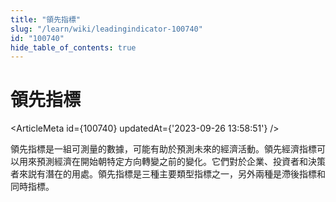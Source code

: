 ```yaml
---
title: "領先指標"
slug: "/learn/wiki/leadingindicator-100740"
id: "100740"
hide_table_of_contents: true
---
```



# 領先指標

<ArticleMeta id={100740} updatedAt={'2023-09-26 13:58:51'} />
<div className='border-solid border-b border-t-0 my-4 border-[var(--ifm-color-gray-300)]' />

領先指標是一組可測量的數據，可能有助於預測未來的經濟活動。領先經濟指標可以用來預測經濟在開始朝特定方向轉變之前的變化。它們對於企業、投資者和決策者來説有潛在的用處。領先指標是三種主要類型指標之一，另外兩種是滯後指標和同時指標。
